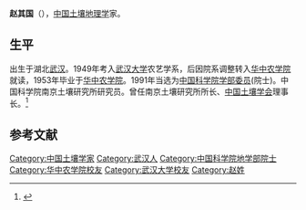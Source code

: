 {{Infobox person
| 姓名     = 赵其国
| 图像     = 
| 图像替代 = 
| 图像说明 = 
| 出生日期 = 1930年2月25日
| 出生地   = 湖北武汉
| 死亡日期 = <!-- {{Death date and age|YYYY|MM|DD|YYYY|MM|DD}}（死亡在前，出生在后） -->
| 死亡地   = 
| 国籍       = {{PRC}}
| 籍贯       = 
| 别名     = 
| 知名于   = 
| 职业     = [[土壤地理学|土壤地理学]]家
| 母校 = [[华中农学院|华中农学院]]
}}

'''赵其国'''（{{bd|1930年|2月25日||}}），[[中国|中国]][[土壤地理学|土壤地理学]]家。

==生平==
出生于湖北[[武汉|武汉]]。1949年考入[[武汉大学|武汉大学]]农艺学系，后因院系调整转入[[华中农学院|华中农学院]]就读，1953年毕业于[[华中农学院|华中农学院]]。1991年当选为[[中国科学院学部委员|中国科学院学部委员]](院士)。中国科学院南京土壤研究所研究员。曾任南京土壤研究所所长、[[中国土壤学会|中国土壤学会]]理事长。<ref>{{Cite web |url=http://sourcedb.cas.cn/sourcedb_ad_cas/zw2/ysxx/dxb/ |title=中国科学院学部与院士·院士信息·地学部·赵其国 |access-date=2012-03-28 |archive-date=2012-04-26 |archive-url=https://web.archive.org/web/20120426134225/http://sourcedb.cas.cn/sourcedb_ad_cas/zw2/ysxx/dxb/ |dead-url=yes }}</ref>

==参考文献==
{{reflist}}

{{中国科学院地学部院士}}

{{中国科学家小作品}}
{{Authority control}}
{{DEFAULTSORT:Z}}
[[Category:中国土壤学家|Category:中国土壤学家]]
[[Category:武汉人|Category:武汉人]]
[[Category:中国科学院地学部院士|Category:中国科学院地学部院士]]
[[Category:华中农学院校友|Category:华中农学院校友]]
[[Category:武汉大学校友|Category:武汉大学校友]]
[[Category:赵姓|Category:赵姓]]